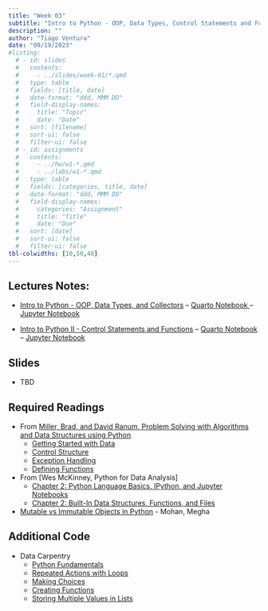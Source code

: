 ```yaml
---
title: "Week 03"
subtitle: "Intro to Python - OOP, Data Types, Control Statements and Functions"
description: ""
author: "Tiago Ventura"
date: "09/19/2023"
#listing:
  # - id: slides
  #   contents:
  #     - ../slides/week-01/*.qmd
  #   type: table
  #   fields: [title, date]
  #   date-format: "ddd, MMM DD"
  #   field-display-names:
  #     title: "Topic"
  #     date: "Date"
  #   sort: [filename]
  #   sort-ui: false
  #   filter-ui: false
  # - id: assignments
  #   contents:
  #     - ../hw/w1-*.qmd
  #     - ../labs/w1-*.qmd
  #   type: table
  #   fields: [categories, title, date]
  #   date-format: "ddd, MMM DD"
  #   field-display-names:
  #     categories: "Assignment"
  #     title: "Title"
  #     date: "Due"
  #   sort: [date]
  #   sort-ui: false
  #   filter-ui: false
tbl-colwidths: [10,50,40]
---
```


## Lectures Notes:

-   [Intro to Python - OOP, Data Types, and Collectors](/lecture_notes/week-03/week-03_data_types.qmd) -- <a href="/lecture_notes/week-03/week-03_data_types.qmd" download> Quarto Notebook </a> -- <a href="/lecture_notes/week-03/_week-03_data_types.ipynb" download> Jupyter Notebook </a>

-   [Intro to Python II - Control Statements and Functions](/lecture_notes/week-03/week-03_iter_control_functions.qmd) -- <a href="/lecture_notes/week-03/week-03_iter_control_functions" download> Quarto Notebook </a> -- <a href="/lecture_notes/week-03/\_week-03_iter_control_functions.ipynb" download> Jupyter Notebook </a>

## Slides

-   TBD

## Required Readings

-   From [Miller, Brad, and David Ranum, Problem Solving with Algorithms and Data Structures using Python](https://runestone.academy/ns/books/published/pythonds/index.html)
    -   [Getting Started with Data](https://runestone.academy/ns/books/published/pythonds/Introduction/GettingStartedwithData.html)
    -   [Control Structure](https://runestone.academy/ns/books/published/pythonds/Introduction/ControlStructures.html)
    -   [Exception Handling](https://runestone.academy/ns/books/published/pythonds/Introduction/ExceptionHandling.html)
    -   [Defining Functions](https://runestone.academy/ns/books/published/pythonds/Introduction/DefiningFunctions.html)
-   From \[Wes McKinney, Python for Data Analysis\]
    -   [Chapter 2: Python Language Basics, IPython, and Jupyter Notebooks](https://wesmckinney.com/book/python-basics.html)
    -   [Chapter 2: Built-In Data Structures, Functions, and Files](https://wesmckinney.com/book/python-builtin.html)
-   [Mutable vs Immutable Objects in Python](https://medium.com/@meghamohan/mutable-and-immutable-side-of-python-c2145cf72747) - Mohan, Megha

## Additional Code

-   Data Carpentry
    -   [Python Fundamentals](https://swcarpentry.github.io/python-novice-inflammation/01-intro/index.html)
    -   [Repeated Actions with Loops](https://swcarpentry.github.io/python-novice-inflammation/04-loop/index.html)
    -   [Making Choices](https://swcarpentry.github.io/python-novice-inflammation/07-cond/index.html)
    -   [Creating Functions](https://swcarpentry.github.io/python-novice-inflammation/08-func/index.html)
    -   [Storing Multiple Values in Lists](https://swcarpentry.github.io/python-novice-inflammation/05-lists/index.html)
